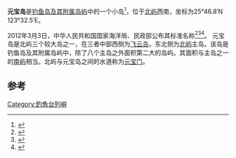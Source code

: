 {{NoteTA
|G1=钓鱼台
}}
{{Infobox disputed islands
| plural = yes
| name             = 元宝岛
| image name       = Okinokitaiwa of Senkaku Islands.jpg
| image caption    = 元宝岛
| image size       = 320px
| locator map      = Beiyu Island Geo.png
| map_custom       =
| native name      =
| native name link =
| other_names      = 
| location         = 太平洋
| coordinates      = {{Coord|25|55|20.2|N|123|33|28.6|E|type:isle|display=inline}}
| archipelago      =
| total islands    = 1 岛礁
| major islands    = 
| area             = 
| length           =
| width            =
| coastline        = 
| highest mount    = 
| elevation        = {{convert|28|m|ft}}
| country claim                        = People's Republic of China
| country claim divisions title   = 省
| country claim divisions         = [[台湾省_(中华人民共和国)|台湾省]] 
| country claim capital city            =
| country claim largest city            =
| country claim largest city population =
| country claim leader title            =
| country claim leader name             =
| country 1 claim                       = Republic of China (Taiwan)
| country 1 claim divisions title   = -{里}-
| country 1 claim divisions         = [[宜蘭縣|宜蘭縣]][[頭城鎮|頭城鎮]]大溪里
| country 1 claim capital city            =
| country 1 claim largest city            =
| country 1 claim largest city population =
| country 1 claim leader title            =
| country 1 claim leader name             =
| country 2 claim                       = JPN
| country 2 claim divisions title   = 市
| country 2 claim divisions         = [[冲绳县|冲绳县]][[石垣市|石垣市]] 
| country 2 claim capital city            =
| country 2 claim largest city            =
| country 2 claim largest city population =
| country 2 claim leader title            =
| country 2 claim leader name             =
| country                              = 
| country admin divisions title   = 
| country admin divisions         = 
| country capital city            =
| country largest city            =
| country largest city population =
| country leader title            =
| country leader name             =
| population       = 0
| population as of =
| density          =
| ethnic groups    =
| additional info  =
}}
'''元宝岛'''是[[钓鱼岛及其附属岛屿|钓鱼岛及其附属岛屿]]中的一个小岛<ref>{{Cite book|title=核心利益之领土主权|last=陈振华编著|first=|publisher=北京：测绘出版社|year=2013.12|isbn=978-7-5030-3311-7|location=|pages=165-166}}</ref>，位于[[北屿|北屿]]西南，坐标为25°46.8′N 123°32.5′E。

2012年3月3日，中华人民共和国国家海洋局、民政部公布其标准名称<ref>{{Cite book|title=中国海洋权益争端的国际法分析|last=冯学智主编|first=|publisher=北京：中国政法大学出版社|year=2013.03|isbn=978-7-5620-4628-8|location=|pages=102-105}}</ref><ref>{{Cite book|title=钓鱼岛|last=疏震娅，张海文著|first=|publisher=北京：五洲传播出版社|year=2014.11|isbn=978-7-5085-2902-8|location=|pages=1-50}}</ref><ref>{{Cite book|title=中国海岛开发与保护 地理学视角|last=张耀光编|first=|publisher=北京：海洋出版社|year=2012.06|isbn=978-7-5027-8291-7|location=|pages=126-128}}</ref>。 元宝岛是北屿三个较大岛之一，在三者中部西侧为[[飞云岛|飞云岛]]，东北侧为[[北屿|北屿]]主岛。该岛是钓鱼岛及其附属岛屿中，除了八个主岛之外面积第二大的岛屿。其面积与主岛之一的[[南屿|南屿]]相当。北屿与元宝岛之间的水道称为[[元宝门|元宝门]]。

==参考==
{{reflist}}
{{钓鱼岛及其附属岛屿}}

[[Category:釣魚台列嶼|Category:釣魚台列嶼]]
